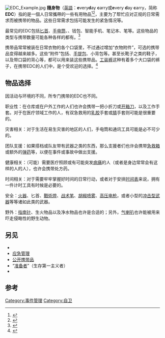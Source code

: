 [[File:EDC_Example.jpg|thumb]]
'''隨身物'''（[[英文|英語]]：'''e'''very'''d'''ay '''c'''arry或'''e'''very '''d'''ay '''c'''arry，简称'''EDC'''）指的是一個人日常攜帶的一些有用物品<ref>{{Cite journal|title=Pocket Preppers: Performing Preparedness with Everyday Carry Posts on Instagram|url=https://doi.org/10.1145/3217804.3217913|last=Acker|first=Amelia|last2=Carter|first2=Daniel|date=2018-07-18|journal=Proceedings of the 9th International Conference on Social Media and Society|publisher=Association for Computing Machinery|doi=10.1145/3217804.3217913|series=SMSociety '18|location=Copenhagen, Denmark|pages=207–211|isbn=978-1-4503-6334-1}}</ref><ref>{{Cite journal|title=Sick bunnies and pocket dumps: “Not-selfies” and the genre of self-representation|url=https://doi.org/10.1080/15405702.2016.1269907|last=Tiidenberg|first=Katrin|last2=Whelan|first2=Andrew|date=2017-04-03|journal=Popular Communication|issue=2|doi=10.1080/15405702.2016.1269907|volume=15|pages=141–153|issn=1540-5702}}</ref>，主要为了帮忙应对正规的日常需求而被携带的物品。这些日常需求包括可能发生的紧急情况等。

最常见的EDC包括[[小刀|匕首]]、[[手电筒|手电筒]]、{{link-en|多刀工具|multitools}}、钱包、智能手机、笔记本、笔等。这些物品的类型与携带数量可能各种各样的都有。<ref>{{cite web|author=18 March 2010|title=How to Choose the Best Everyday Carry Bag|publisher=Survival News Online|date=2010-03-18}}</ref>

携带品常常被装在日常衣物的各个口袋里，不过通过增加“衣物附件”，可选的携带品变得越来越多。这些“附件”包括{{link-en|腰包|multitools}}、[[手袋|手提包]]、小背包等。甚至长靴子之类的鞋子，以及带口袋的背心等，都可以用来装这些携带品。[[工装裤|工装裤]]这种有着多个大口袋的裤子，在携带EDC的人们中，是个受欢迎的选择。<ref>{{cite web|url=http://www.americancopmagazine.com/tactical-toters/|title=Tactical Toters|publisher=American Cop Magazine|date=2011-07-28|accessdate=2012-02-10|archive-date=2019-08-23|archive-url=https://web.archive.org/web/20190823032918/https://americancopmagazine.com/tactical-toters/|dead-url=no}}</ref>

==物品选择==
因活动与环境的不同，所专门携带的EDC也不同。

职业性：在仓库或在户外工作的人们也许会携带一把小折刀或[[多用途刀|开箱刀]]，以及工作手套。对于在医疗领域工作的人，有双急救用的[[乳胶|乳胶]]手套或[[腈|腈]]手套则可能是很重要的。

灾害相关：对于生活在易生灾害的地区的人们，手电筒和通讯工具可能是必不可少的。 

团队支援：如果搭档或队友带有武器之类的东西，那么支援者们也许会携带[[急救包|急救箱]]或额外的[[弹药|弹药]]等，以便在事件或事故中做出支援。

健康相关：（可能）需要医疗照顾或有可能突发[[疾病|病痛]]的人（或者是身边常常会有这样的人的人），也许会携带处方药。

时间相关：对于需要牢牢掌握好时间的日常行动，或者对于安排[[时间表|时间表]]来说，拥有一件计时工具有时候是必要的。

安全：[[枪械|火器]]、匕首、[[戰術燈|戰術燈]]、[[战术笔|战术笔]]、[[胡椒喷雾|胡椒喷雾]]、[[泰瑟|高压电枪]]，或者小型的[[棍棒|冲击型武器]]等等诸如此类的武器。

野外：[[指南针|指南针]]、生火物品以及净水物品也许是合适的；另外，[[空气喇叭|气喇叭]]也许能被用来吓走侵略性的野生动物。

==另见==
*{{link-en|隐蔽携带品|Concealed carry}}
*[[灾害管理|应急管理]]
*[[美国公开持武权|公开携带品]]
*“[[生存主义|准备者]]”（生存第一主义者）
*{{link-en|自我保存|Self-preservation}}

==参考==
{{Reflist}}

[[Category:事件管理|Category:事件管理]]
[[Category:自卫|Category:自卫]]